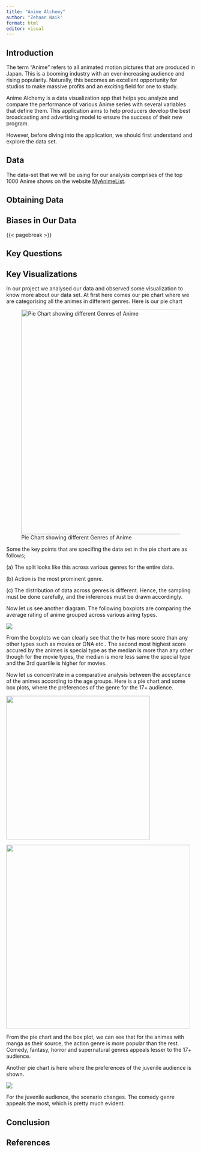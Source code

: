 ```yaml
---
title: "Anime Alchemy"
author: "Zehaan Naik"
format: html
editor: visual
---
```


## Introduction

The term "Anime" refers to all animated motion pictures that are produced in Japan. This is a booming industry with an ever-increasing audience and rising popularity. Naturally, this becomes an excellent opportunity for studios to make massive profits and an exciting field for one to study.

Anime Alchemy is a data visualization app that helps you analyze and compare the performance of various Anime series with several variables that define them. This application aims to help producers develop the best broadcasting and advertising model to ensure the success of their new program.

However, before diving into the application, we should first understand and explore the data set.

## Data

The data-set that we will be using for our analysis comprises of the top 1000 Anime shows on the website [MyAnimeList](https://myanimelist.net/topanime.php).

## Obtaining Data

## Biases in Our Data

{{< pagebreak >}}

## Key Questions

## Key Visualizations

In our project we analysed our data and observed some visualization to know more about our data set. At first here comes our pie chart where we are categorising all the animes in different genres. Here is our pie chart

![ Pie Chart showing different Genres of Anime](images/Picture1.png){width="599"}

Some the key points that are specifing the data set in the pie chart are as follows;

\(a\) The split looks like this across various genres for the entire data.

\(b\) Action is the most prominent genre.

\(c\) The distribution of data across genres is different. Hence, the sampling must be done carefully, and the inferences must be drawn accordingly.

Now let us see another diagram. The following boxplots are comparing the average rating of anime grouped across various airing types.

![](images/Picture2.png)

From the boxplots we can clearly see that the tv has more score than any other types such as movies or ONA etc.. The second most highest score accured by the animes is special type as the median is more than any other though for the movie types, the median is more less same the special type and the 3rd quartile is higher for movies.

Now let us concentrate in a comparative analysis between the acceptance of the animes according to the age groups. Here is a pie chart and some box plots, where the preferences of the genre for the 17+ audience.

![](images/Picture3-01.png){width="383"}

![](images/Picture4.1-02.png){fig-align="right" width="490"}

From the pie chart and the box plot, we can see that for the animes with manga as their source, the action genre is more popular than the rest. Comedy, fantasy, horror and supernatural genres appeals lesser to the 17+ audience.

Another pie chart is here where the preferences of the juvenile audience is shown.

![](images/Picture5.png)

For the juvenile audience, the scenario changes. The comedy genre appeals the most, which is pretty much evident.

## Conclusion

## References 
